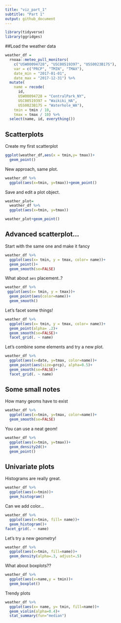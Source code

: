 ```yaml
---
title: "viz_part_1"
subtitle: "Part 1"
output: github_document
---
```


```r
library(tidyverse)
library(ggridges)
```

##Load the weather data

```r
weather_df = 
  rnoaa::meteo_pull_monitors(
    c("USW00094728", "USC00519397", "USS0023B17S"),
    var = c("PRCP", "TMIN", "TMAX"), 
    date_min = "2017-01-01",
    date_max = "2017-12-31") %>%
  mutate(
    name = recode(
      id, 
      USW00094728 = "CentralPark_NY", 
      USC00519397 = "Waikiki_HA",
      USS0023B17S = "Waterhole_WA"),
    tmin = tmin / 10,
    tmax = tmax / 10) %>%
  select(name, id, everything())

```
## Scatterplots

Create my first scatterplot 

```r
ggplot(weather_df,aes(x = tmin,y= tmax))+
  geom_point()
```

New approach, same plot.

```r
weather_df %>% 
  ggplot(aes(x=tmin, y=tmax))+geom_point()
```
Save and edit a plot object.

```r
weather_plot=
  weather_df %>% 
  ggplot(aes(x=tmin, y=tmax))

weather_plot+geom_point()
```
## Advanced scatterplot...

Start with the same one and make it fancy

```r
weather_df %>% 
  ggplot(aes(x= tmin, y = tmax, color= name))+
  geom_point()+
  geom_smooth(se=FALSE)
```
What about `aes` placement..?

```r
weather_df %>% 
 ggplot(aes(x= tmin, y = tmax))+
  geom_point(aes(color=name))+
  geom_smooth()
```
Let's facet some things!

```r
weather_df %>% 
  ggplot(aes(x= tmin, y = tmax, color= name))+
  geom_point(alpha= .2)+
  geom_smooth(se=FALSE)+
  facet_grid(. ~ name)
```
Let's combine some elements and try a new plot.

```r

weather_df %>% 
  ggplot(aes(x=date, y=tmax, color=name))+
  geom_point(aes(size=prcp), alpha=0.5)+
  geom_smooth(se=FALSE)+
  facet_grid(. ~ name)
```
## Some small notes

How many geoms have to exist

```r
weather_df %>% 
  ggplot(aes(x=tmin, y=tmax, color=name))+
  geom_smooth(se=FALSE)
```
You can use a neat geom!

```r

weather_df %>% 
  ggplot(aes(x=tmin, y=tmax))+
  geom_density2d()+
  geom_point()
```
## Univariate plots

Histograms are really great.

```r
weather_df %>% 
  ggplot(aes(x=tmin))+
  geom_histogram()
```

Can we add color...

```r
weather_df %>% 
  ggplot(aes(x=tmin, fill= name))+
  geom_histogram()+
facet_grid(. ~ name)
```
Let's try a new geometry!

```r
weather_df %>% 
  ggplot(aes(x=tmin, fill=name))+
  geom_density(alpha=.3, adjust=.5)
```
What about boxplots??

```r
weather_df %>% 
  ggplot(aes(x=name,y = tmin))+
  geom_boxplot()
```

Trendy plots 

```r
weather_df %>% 
  ggplot(aes(x= name, y= tmin, fill=name))+
  geom_violin(alpha=0.4)+
  stat_summary(fun="median")
```

